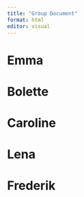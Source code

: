 ```yaml
---
title: "Group Document"
format: html
editor: visual
---
```


# Emma

# Bolette

# Caroline

# Lena

# Frederik
